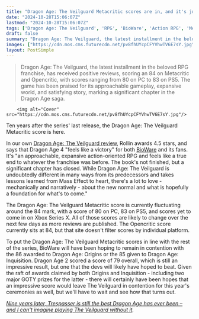 ```yaml
---
title: "Dragon Age: The Veilguard Metacritic scores are in, and it's just short of Origins and Inqusition"
date: "2024-10-28T15:06:07Z"
lastmod: "2024-10-28T15:06:07Z"
tags: ['Dragon Age: The Veilguard', 'RPG', 'BioWare', 'Action RPG', 'Metacritic', 'Opencritic', 'PC', 'PS5', 'Xbox Series X']
draft: false
summary: "Dragon Age: The Veilguard, the latest installment in the beloved RPG franchise, has received positive reviews, scoring an 84 on Metacritic and Opencritic, with scores ranging from 80 on PC to 83 on PS5. The game has been praised for its approachable gameplay, expansive world, and satisfying story, marking a significant chapter in the Dragon Age saga."
images: ["https://cdn.mos.cms.futurecdn.net/pv8fhUYcpCFYVhwTV6E7sY.jpg"]
layout: PostSimple
---
```

> Dragon Age: The Veilguard, the latest installment in the beloved RPG franchise, has received positive reviews, scoring an 84 on Metacritic and Opencritic, with scores ranging from 80 on PC to 83 on PS5. The game has been praised for its approachable gameplay, expansive world, and satisfying story, marking a significant chapter in the Dragon Age saga.


        <img alt="Cover" src="https://cdn.mos.cms.futurecdn.net/pv8fhUYcpCFYVhwTV6E7sY.jpg"/>
        
Ten years after the series' last release, the Dragon Age: The Veilguard Metacritic score is here.

In our own [Dragon Age: The Veilguard review](https://www.gamesradar.com/games/rpg/dragon-age-the-veilguard-review/), Rollin awards 4.5 stars, and says that Dragon Age 4 "feels like a victory" for both [BioWare](https://www.gamesradar.com/tag/bioware/) and its fans. It's "an approachable, expansive action-oriented RPG and feels like a true end to whatever the franchise was before. The book's not finished, but a significant chapter has closed. While Dragon Age: The Veilguard is undoubtedly different in many ways from its predecessors and takes lessons learned from Mass Effect to heart, there's a lot to love - mechanically and narratively - about the new normal and what is hopefully a foundation for what's to come."

The Dragon Age: The Veilguard Metacritic score is currently fluctuating around the 84 mark, with a score of 80 on PC, 83 on PS5, and scores yet to come in on Xbox Series X. All of those scores are likely to change over the next few days as more reviews are published. The Opencritic score currently sits at 84, but that site doesn't filter scores by individual platform.

To put the Dragon Age: The Veilguard Metacritic scores in line with the rest of the series, BioWare will have been hoping to remain in contention with the 86 awarded to Dragon Age: Origins or the 85 given to Dragon Age: Inquisition. Dragon Age 2 scored a score of 79 overall, which is still an impressive result, but one that the devs will likely have hoped to beat. Given the raft of awards claimed by both Origins and Inquisition - including two major GOTY prizes for the latter - there will certainly have been hopes that an impressive score would leave The Veilguard in contention for this year's ceremonies as well, but we'll have to wait and see how that turns out.

[<em>Nine years later, Trespasser is still the best Dragon Age has ever been – and I can't imagine playing The Veilguard without it</em>](https://www.gamesradar.com/games/dragon-age/nine-years-later-trespasser-is-still-the-best-dragon-age-has-ever-been-and-i-cant-imagine-playing-the-veilguard-without-it/)*.*
        